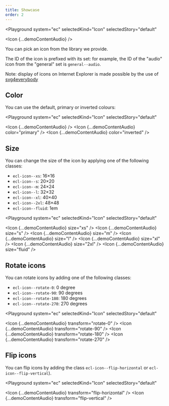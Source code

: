 ```yaml
---
title: Showcase
order: 2
---
```



<Playground
  system="ec"
  selectedKind="Icon"
  selectedStory="default"
>
  <Icon {...demoContentAudio} />
</Playground>

You can pick an icon from <Link to="/ec/guidelines/iconography/">the library we provide</Link>.

The ID of the icon is prefixed with its set: for example, the ID of the "audio" icon from the "general" set is `general--audio`.

Note: display of icons on Internet Explorer is made possible by the use of [svg4everybody](https://github.com/jonathantneal/svg4everybody)

## Color

You can use the default, primary or inverted colours:

<Playground
  system="ec"
  selectedKind="Icon"
  selectedStory="default"
>
  <Icon {...demoContentAudio} />
  <Icon {...demoContentAudio} color="primary" />
  <Icon {...demoContentAudio} color="inverted" />
</Playground>

## Size

You can change the size of the icon by applying one of the following classes:

- `ecl-icon--xs`: 16&times;16
- `ecl-icon--s`: 20&times;20
- `ecl-icon--m`: 24&times;24
- `ecl-icon--l`: 32&times;32
- `ecl-icon--xl`: 40&times;40
- `ecl-icon--2xl`: 48&times;48
- `ecl-icon--fluid`: 1em

<Playground
  system="ec"
  selectedKind="Icon"
  selectedStory="default"
>
  <Icon {...demoContentAudio} size="xs" />
  <Icon {...demoContentAudio} size="s" />
  <Icon {...demoContentAudio} size="m" />
  <Icon {...demoContentAudio} size="l" />
  <Icon {...demoContentAudio} size="xl" />
  <Icon {...demoContentAudio} size="2xl" />
  <Icon {...demoContentAudio} size="fluid" />
</Playground>

## Rotate icons

You can rotate icons by adding one of the following classes:

- `ecl-icon--rotate-0`: 0 degree
- `ecl-icon--rotate-90`: 90 degrees
- `ecl-icon--rotate-180`: 180 degrees
- `ecl-icon--rotate-270`: 270 degrees

<Playground
  system="ec"
  selectedKind="Icon"
  selectedStory="default"
>
  <Icon {...demoContentAudio} transform="rotate-0" />
  <Icon {...demoContentAudio} transform="rotate-90" />
  <Icon {...demoContentAudio} transform="rotate-180" />
  <Icon {...demoContentAudio} transform="rotate-270" />
</Playground>

## Flip icons

You can flip icons by adding the class `ecl-icon--flip-horizontal` or `ecl-icon--flip-vertical`).

<Playground
  system="ec"
  selectedKind="Icon"
  selectedStory="default"
>
  <Icon {...demoContentAudio} transform="flip-horizontal" />
  <Icon {...demoContentAudio} transform="flip-vertical" />
</Playground>
